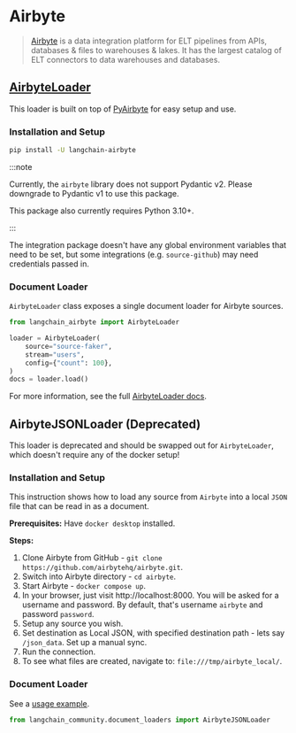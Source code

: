 # Airbyte

>[Airbyte](https://github.com/airbytehq/airbyte) is a data integration platform for ELT pipelines from APIs, 
> databases & files to warehouses & lakes. It has the largest catalog of ELT connectors to data warehouses and databases.

## [AirbyteLoader](/docs/integrations/document_loaders/airbyte)

This loader is built on top of [PyAirbyte](https://pypi.org/project/airbyte/) for easy setup and use.

### Installation and Setup

```bash
pip install -U langchain-airbyte
```

:::note

Currently, the `airbyte` library does not support Pydantic v2.
Please downgrade to Pydantic v1 to use this package.

This package also currently requires Python 3.10+.

:::

The integration package doesn't have any global environment variables that need to be
set, but some integrations (e.g. `source-github`) may need credentials passed in.

### Document Loader

`AirbyteLoader` class exposes a single document loader for Airbyte sources.

```python
from langchain_airbyte import AirbyteLoader

loader = AirbyteLoader(
    source="source-faker",
    stream="users",
    config={"count": 100},
)
docs = loader.load()
```

For more information, see the full [AirbyteLoader docs](/docs/integrations/document_loaders/airbyte).

## AirbyteJSONLoader (Deprecated)

This loader is deprecated and should be swapped out for `AirbyteLoader`, which doesn't require any of the docker setup!

### Installation and Setup

This instruction shows how to load any source from `Airbyte` into a local `JSON` file that can be read in as a document.

**Prerequisites:**
Have `docker desktop` installed.

**Steps:**
1. Clone Airbyte from GitHub - `git clone https://github.com/airbytehq/airbyte.git`.
2. Switch into Airbyte directory - `cd airbyte`.
3. Start Airbyte - `docker compose up`.
4. In your browser, just visit http://localhost:8000. You will be asked for a username and password. By default, that's username `airbyte` and password `password`.
5. Setup any source you wish.
6. Set destination as Local JSON, with specified destination path - lets say `/json_data`. Set up a manual sync.
7. Run the connection.
8. To see what files are created, navigate to: `file:///tmp/airbyte_local/`.

### Document Loader

See a [usage example](/docs/integrations/document_loaders/airbyte_json).

```python
from langchain_community.document_loaders import AirbyteJSONLoader
```
